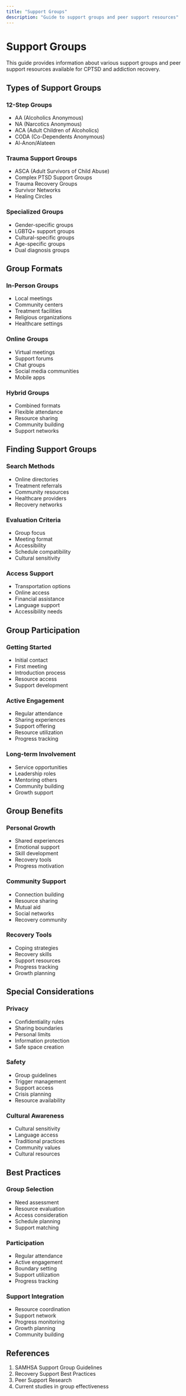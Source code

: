 ```yaml
---
title: "Support Groups"
description: "Guide to support groups and peer support resources"
---
```


# Support Groups

This guide provides information about various support groups and peer support resources available for CPTSD and addiction recovery.

## Types of Support Groups

### 12-Step Groups

- AA (Alcoholics Anonymous)
- NA (Narcotics Anonymous)
- ACA (Adult Children of Alcoholics)
- CODA (Co-Dependents Anonymous)
- Al-Anon/Alateen

### Trauma Support Groups

- ASCA (Adult Survivors of Child Abuse)
- Complex PTSD Support Groups
- Trauma Recovery Groups
- Survivor Networks
- Healing Circles

### Specialized Groups

- Gender-specific groups
- LGBTQ+ support groups
- Cultural-specific groups
- Age-specific groups
- Dual diagnosis groups

## Group Formats

### In-Person Groups

- Local meetings
- Community centers
- Treatment facilities
- Religious organizations
- Healthcare settings

### Online Groups

- Virtual meetings
- Support forums
- Chat groups
- Social media communities
- Mobile apps

### Hybrid Groups

- Combined formats
- Flexible attendance
- Resource sharing
- Community building
- Support networks

## Finding Support Groups

### Search Methods

- Online directories
- Treatment referrals
- Community resources
- Healthcare providers
- Recovery networks

### Evaluation Criteria

- Group focus
- Meeting format
- Accessibility
- Schedule compatibility
- Cultural sensitivity

### Access Support

- Transportation options
- Online access
- Financial assistance
- Language support
- Accessibility needs

## Group Participation

### Getting Started

- Initial contact
- First meeting
- Introduction process
- Resource access
- Support development

### Active Engagement

- Regular attendance
- Sharing experiences
- Support offering
- Resource utilization
- Progress tracking

### Long-term Involvement

- Service opportunities
- Leadership roles
- Mentoring others
- Community building
- Growth support

## Group Benefits

### Personal Growth

- Shared experiences
- Emotional support
- Skill development
- Recovery tools
- Progress motivation

### Community Support

- Connection building
- Resource sharing
- Mutual aid
- Social networks
- Recovery community

### Recovery Tools

- Coping strategies
- Recovery skills
- Support resources
- Progress tracking
- Growth planning

## Special Considerations

### Privacy

- Confidentiality rules
- Sharing boundaries
- Personal limits
- Information protection
- Safe space creation

### Safety

- Group guidelines
- Trigger management
- Support access
- Crisis planning
- Resource availability

### Cultural Awareness

- Cultural sensitivity
- Language access
- Traditional practices
- Community values
- Cultural resources

## Best Practices

### Group Selection

- Need assessment
- Resource evaluation
- Access consideration
- Schedule planning
- Support matching

### Participation

- Regular attendance
- Active engagement
- Boundary setting
- Support utilization
- Progress tracking

### Support Integration

- Resource coordination
- Support network
- Progress monitoring
- Growth planning
- Community building

## References

1. SAMHSA Support Group Guidelines
2. Recovery Support Best Practices
3. Peer Support Research
4. Current studies in group effectiveness
